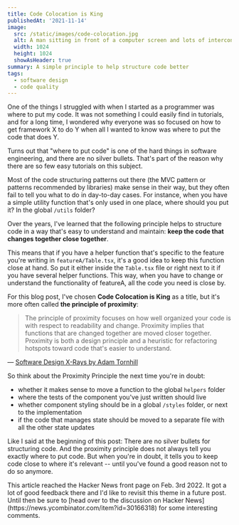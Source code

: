 ```yaml
---
title: Code Colocation is King
publishedAt: '2021-11-14'
image:
  src: /static/images/code-colocation.jpg
  alt: A man sitting in front of a computer screen and lots of interconnected windows above him
  width: 1024
  height: 1024
  showAsHeader: true
summary: A simple principle to help structure code better
tags:
  - software design
  - code quality
---
```


One of the things I struggled with when I started as a programmer was where to put my code. It was not something I could easily find in tutorials, and for a long time, I wondered why everyone was so focused on how to get framework X to do Y when all I wanted to know was where to put the code that does Y.

Turns out that "where to put code" is one of the hard things in software engineering, and there are no silver bullets. That's part of the reason why there are so few easy tutorials on this subject.

Most of the code structuring patterns out there (the MVC pattern or patterns recommended by libraries) make sense in their way, but they often fail to tell you what to do in day-to-day cases. For instance, when you have a simple utility function that's only used in one place, where should you put it? In the global `/utils` folder?

Over the years, I've learned that the following principle helps to structure code in a way that's easy to understand and maintain: **keep the code that changes together close together**.

This means that if you have a helper function that's specific to the feature you're writing in `featureA/Table.tsx`, it's a good idea to keep this function close at hand. So put it either inside the `Table.tsx` file or right next to it if you have several helper functions. This way, when you have to change or understand the functionality of featureA, all the code you need is close by.

For this blog post, I've chosen **Code Colocation is King** as a title, but it's more often called **the principle of proximity**:

> The principle of proximity focuses on how well organized your code is with respect to readability and change. Proximity implies that functions that are changed together are moved closer together. Proximity is both a design principle and a heuristic for refactoring hotspots toward code that's easier to understand.

— [Software Design X-Rays by Adam Tornhill](https://pragprog.com/titles/atevol/software-design-x-rays/)

So think about the Proximity Principle the next time you're in doubt:

- whether it makes sense to move a function to the global `helpers` folder
- where the tests of the component you've just written should live
- whether component styling should be in a global `/styles` folder, or next to the implementation
- if the code that manages state should be moved to a separate file with all the other state updates

Like I said at the beginning of this post: There are no silver bullets for structuring code. And the proximity principle does not always tell you exactly where to put code. But when you're in doubt, it tells you to keep code close to where it's relevant -- until you've found a good reason not to do so anymore.

<Disclaimer>
  This article reached the Hacker News front page on Feb. 3rd 2022. It got a lot
  of good feedback there and I'd like to revisit this theme in a future post.
  Until then be sure to [head over to the discussion on Hacker
  News](https://news.ycombinator.com/item?id=30166318) for some interesting
  comments.
</Disclaimer>
